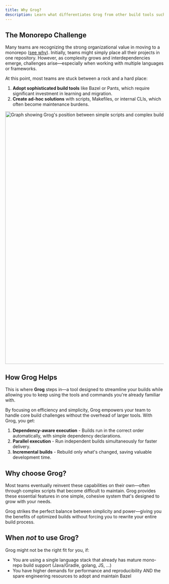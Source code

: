```yaml
---
title: Why Grog?
description: Learn what differentiates Grog from other build tools such as Bazel or Pants and when you should use it for your monorepo.
---
```



## The Monorepo Challenge

Many teams are recognizing the strong organizational value in moving to a monorepo ([see why](https://monorepo.tools/)).
Initially, teams might simply place all their projects in one repository.
However, as complexity grows and interdependencies emerge, challenges arise—especially when working with multiple languages or frameworks.

At this point, most teams are stuck between a rock and a hard place:

1. **Adopt sophisticated build tools** like Bazel or Pants, which require significant investment in learning and migration.
2. **Create ad-hoc solutions** with scripts, Makefiles, or internal CLIs, which often become maintenance burdens.

<img
  alt="Graph showing Grog's position between simple scripts and complex build systems, balancing ease of use with build optimization capabilities"
  height="800"
  src={graph.src}
  width="1200"
/>

## How Grog Helps

This is where **Grog** steps in—a tool designed to streamline your builds while allowing you to keep using the tools and commands you're already familiar with.

By focusing on efficiency and simplicity, Grog empowers your team to handle core build challenges without the overhead of larger tools. With Grog, you get:

1. **Dependency-aware execution** - Builds run in the correct order automatically, with simple dependency declarations.
2. **Parallel execution** - Run independent builds simultaneously for faster delivery.
3. **Incremental builds** - Rebuild only what's changed, saving valuable development time.

## Why choose Grog?

Most teams eventually reinvent these capabilities on their own—often through complex scripts that become difficult to maintain. Grog provides these essential features in one simple, cohesive system that's designed to grow with your needs.

Grog strikes the perfect balance between simplicity and power—giving you the benefits of optimized builds without forcing you to rewrite your entire build process.

## When _not_ to use Grog?

Grog might not be the right fit for you, if:

- You are using a single language stack that already has mature mono-repo build support (Java/Gradle, golang, JS, ...)
- You have higher demands for performance and reproducibility AND the spare engineering resources to adopt and maintain Bazel
